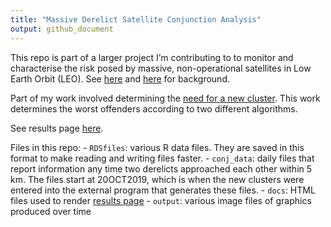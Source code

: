 ```yaml
---
title: "Massive Derelict Satellite Conjunction Analysis"
output: github_document
---
```


This repo is part of a larger project I'm contributing to to monitor and characterise the risk posed by massive, non-operational satellites in Low Earth Orbit (LEO). See [here](misc_files/IAC 2017 Adelaide.pdf) and [here](misc_files/IAC 2018 Germany.pdf) for background.

Part of my work involved determining the [need for a new cluster](misc_files/derelict debris generating risk paper.pdf). This work determines the worst offenders according to two different algorithms.

See results page [here](https://rawitner.github.io/conjunction_analysis/).

Files in this repo:
- `RDSfiles`: various R data files. They are saved in this format to make reading and writing files faster.
- `conj_data`: daily files that report information any time two derelicts approached each other within 5 km. The files start at 20OCT2019, which is when the new clusters were entered into the external program that generates these files.
- `docs`: HTML files used to render [results page](https://rawitner.github.io/conjunction_analysis/)
- `output`: various image files of graphics produced over time


